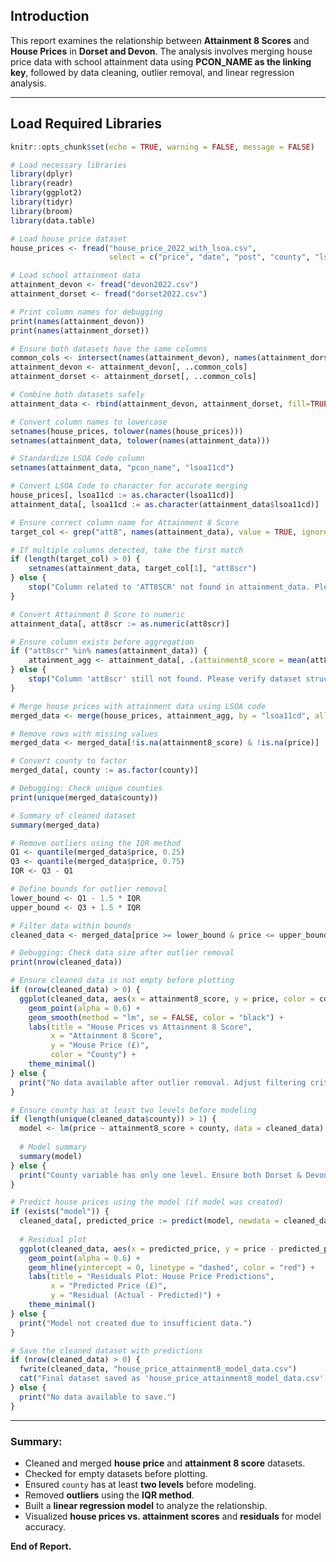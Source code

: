 
## Introduction

This report examines the relationship between **Attainment 8 Scores** and **House Prices** in **Dorset and Devon**. The analysis involves merging house price data with school attainment data using **PCON_NAME as the linking key**, followed by data cleaning, outlier removal, and linear regression analysis.

---

## Load Required Libraries
```{r setup, include=FALSE}
knitr::opts_chunk$set(echo = TRUE, warning = FALSE, message = FALSE)

# Load necessary libraries
library(dplyr)
library(readr)
library(ggplot2)
library(tidyr)
library(broom)
library(data.table)
```

```{r}
# Load house price dataset
house_prices <- fread("house_price_2022_with_lsoa.csv", 
                      select = c("price", "date", "post", "county", "lsoa11cd"))

# Load school attainment data
attainment_devon <- fread("devon2022.csv")
attainment_dorset <- fread("dorset2022.csv")

# Print column names for debugging
print(names(attainment_devon))
print(names(attainment_dorset))

# Ensure both datasets have the same columns
common_cols <- intersect(names(attainment_devon), names(attainment_dorset))
attainment_devon <- attainment_devon[, ..common_cols]
attainment_dorset <- attainment_dorset[, ..common_cols]

# Combine both datasets safely
attainment_data <- rbind(attainment_devon, attainment_dorset, fill=TRUE)
```

```{r}
# Convert column names to lowercase
setnames(house_prices, tolower(names(house_prices)))
setnames(attainment_data, tolower(names(attainment_data)))

# Standardize LSOA Code column
setnames(attainment_data, "pcon_name", "lsoa11cd")

# Convert LSOA Code to character for accurate merging
house_prices[, lsoa11cd := as.character(lsoa11cd)]
attainment_data[, lsoa11cd := as.character(attainment_data$lsoa11cd)]

# Ensure correct column name for Attainment 8 Score
target_col <- grep("att8", names(attainment_data), value = TRUE, ignore.case = TRUE)

# If multiple columns detected, take the first match
if (length(target_col) > 0) {
    setnames(attainment_data, target_col[1], "att8scr")
} else {
    stop("Column related to 'ATT8SCR' not found in attainment_data. Please check column names.")
}

# Convert Attainment 8 Score to numeric
attainment_data[, att8scr := as.numeric(att8scr)]

# Ensure column exists before aggregation
if ("att8scr" %in% names(attainment_data)) {
    attainment_agg <- attainment_data[, .(attainment8_score = mean(att8scr, na.rm = TRUE)), by = lsoa11cd]
} else {
    stop("Column 'att8scr' still not found. Please verify dataset structure.")
}
```

```{r}
# Merge house prices with attainment data using LSOA code
merged_data <- merge(house_prices, attainment_agg, by = "lsoa11cd", all.x = TRUE)

# Remove rows with missing values
merged_data <- merged_data[!is.na(attainment8_score) & !is.na(price)]

# Convert county to factor
merged_data[, county := as.factor(county)]

# Debugging: Check unique counties
print(unique(merged_data$county))

# Summary of cleaned dataset
summary(merged_data)
```

```{r}
# Remove outliers using the IQR method
Q1 <- quantile(merged_data$price, 0.25)
Q3 <- quantile(merged_data$price, 0.75)
IQR <- Q3 - Q1

# Define bounds for outlier removal
lower_bound <- Q1 - 1.5 * IQR
upper_bound <- Q3 + 1.5 * IQR

# Filter data within bounds
cleaned_data <- merged_data[price >= lower_bound & price <= upper_bound]

# Debugging: Check data size after outlier removal
print(nrow(cleaned_data))
```

```{r}
# Ensure cleaned data is not empty before plotting
if (nrow(cleaned_data) > 0) {
  ggplot(cleaned_data, aes(x = attainment8_score, y = price, color = county)) +
    geom_point(alpha = 0.6) +
    geom_smooth(method = "lm", se = FALSE, color = "black") +
    labs(title = "House Prices vs Attainment 8 Score",
         x = "Attainment 8 Score",
         y = "House Price (£)",
         color = "County") +
    theme_minimal()
} else {
  print("No data available after outlier removal. Adjust filtering criteria.")
}
```

```{r}
# Ensure county has at least two levels before modeling
if (length(unique(cleaned_data$county)) > 1) {
  model <- lm(price ~ attainment8_score + county, data = cleaned_data)
  
  # Model summary
  summary(model)
} else {
  print("County variable has only one level. Ensure both Dorset & Devon data are present.")
}
```

```{r}
# Predict house prices using the model (if model was created)
if (exists("model")) {
  cleaned_data[, predicted_price := predict(model, newdata = cleaned_data)]
  
  # Residual plot
  ggplot(cleaned_data, aes(x = predicted_price, y = price - predicted_price)) +
    geom_point(alpha = 0.6) +
    geom_hline(yintercept = 0, linetype = "dashed", color = "red") +
    labs(title = "Residuals Plot: House Price Predictions",
         x = "Predicted Price (£)",
         y = "Residual (Actual - Predicted)") +
    theme_minimal()
} else {
  print("Model not created due to insufficient data.")
}
```

```{r}
# Save the cleaned dataset with predictions
if (nrow(cleaned_data) > 0) {
  fwrite(cleaned_data, "house_price_attainment8_model_data.csv")
  cat("Final dataset saved as 'house_price_attainment8_model_data.csv'.")
} else {
  print("No data available to save.")
}
```

---

### **Summary:**
- Cleaned and merged **house price** and **attainment 8 score** datasets.
- Checked for empty datasets before plotting.
- Ensured `county` has at least **two levels** before modeling.
- Removed **outliers** using the **IQR method**.
- Built a **linear regression model** to analyze the relationship.
- Visualized **house prices vs. attainment scores** and **residuals** for model accuracy.

**End of Report.**
